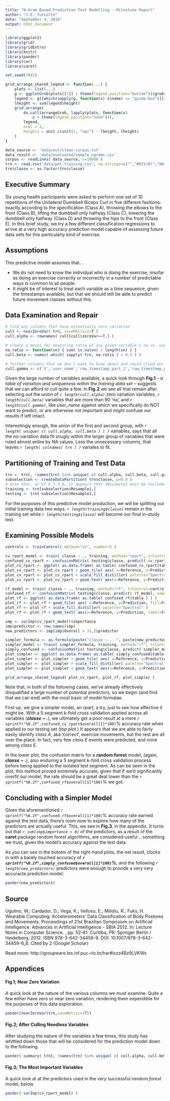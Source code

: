 ```yaml
---
title: "N-Gram Based Predictive Text Modelling - Milestone Report"
author: "J.E. Turcotte"
date: "September 4, 2016"
output: html_document
---
```



```r
library(ggplot2)
library(grid)
library(gridExtra)
library(knitr)
library(pander)
library(car)
library(caret)

set.seed(7041)

grid_arrange_shared_legend <- function(...) {
    plots <- list(...)
    g <- ggplotGrob(plots[[1]] + theme(legend.position="bottom"))$grobs
    legend <- g[[which(sapply(g, function(x) x$name) == "guide-box")]]
    lheight <- sum(legend$height)
    grid.arrange(
        do.call(arrangeGrob, lapply(plots, function(x)
            x + theme(legend.position="none"))),
        legend,
        ncol = 1,
        heights = unit.c(unit(1, "npc") - lheight, lheight)
    )
}
```
```r
data_source <- 'data/out/clean_corpus.txt'
data_result <- 'data/evaluated/sample_ngrams.csv'
corpus <- readLines( data_source, n=10000 )
trn <- read.csv("data/pml-training.csv", na.strings=c("","#DIV/0!","NA"), stringsAsFactors=F )
trn$classe <- as.factor(trn$classe)
```

## Executive Summary

Six young health participants were asked to perform one set of 10 repetitions of the Unilateral Dumbbell Biceps Curl in five different fashions: exactly according to the specification (Class A), throwing the elbows to the front (Class B), lifting the dumbbell only halfway (Class C), lowering the dumbbell only halfway (Class D) and throwing the hips to the front (Class E).  In this brief study, we try a few different classification regressions to arrive at a very high accuracy prediction model capable of assessing future data sets for this particularly kind of exercise.

## Assumptions

This predictive model assumes that...

* We do not need to know the individual who is doing the exercise, insofar as doing an exercise correctly or incorrectly in a number of predictable ways is common to all people.
* It might be of interest to treat each variable as a time sequence, given the timestamps available, but that we should still be able to predict future movement classes without this.

## Data Examination and Repair

```r

# find any columns that have essentially zero variation
cull <- nearZeroVar( trn, saveMetrics=T )
cull.alpha <- rownames( cull[cull$zeroVar==T,] )

# create a means for measuring ratio of any given variable's na vs. useful values
na.ratio <- function(vn) { sum( is.na(vn) / length(vn) ) }
cull.beta <- names( which( sapply( trn, na.ratio ) > 0.9 ) )

# further columns that we don't want to know about and could cloud our model
cull.gamma <- c('X','user_name','raw_timestamp_part_1','raw_timestamp_part_2','cvtd_timestamp','num_window','new_window')
```

Given the large number of variables available, a quick look through **Fig.1** -- *a table of variation and uniqueness within the training data set* -- suggests that we can afford to cull quite a few.  In **Fig.2** we see all that remain after selecting out the union of *`r length(cull.alpha)`* zero variation variables, *`r length(cull.beta)`* variables that are more than 90 'na', and *`r length(cull.gamma)`*, like *user_name* against which we specifically do NOT want to predict, or are otherwise not important and might confuse our results if left intact.

Interestingly enough, the union of the first and second group, with *`r length( unique( c( cull.alpha, cull.beta ) ) )`* variables, says that all the no-variation data fit snugly within the larger group of variables that were ruled almost entire by NA values.  Less the unnecessary columns, that leaves *`r length( colnames( trn ) )`* variates to fit.

## Partitioning of Training and Test Data

```r
trn <- trn[, !names(trn) %in% unique( c( cull.alpha, cull.beta, cull.gamma ) ) ]
subselection <- createDataPartition( trn$classe, p=0.9 )
# note that, as of R 3.3.0, it appears that $Resample1 must be included
training <- trn[subselection$Resample1,]
testing <- trn[-subselection$Resample1,]
```

For the purposes of this predictive model production, we will be splitting our initial training data two ways. *`r length(training$classe)`* remain in the training set while *`r length(testing$classe)`* will become our final in-study test.

## Examining Possible Models

```r
controls <- trainControl( method="cv", number=5 )
```
```r
cv_rpart_model <- train( classe ~ ., training, method="rpart", trControl=controls )
confused_cv_rpart <- confusionMatrix( testing$classe, predict( cv_rpart_model, newdata=testing ) )
plot_cv_rpart <- ggplot( as.data.frame( as.table( confused_cv_rpart$table ) ) )
plot_cv_rpart <- plot_cv_rpart + geom_tile( aes( x=Reference, y=Prediction, fill=Freq) )
plot_cv_rpart <- plot_cv_rpart + scale_fill_distiller( palette="Spectral" )
plot_cv_rpart <- plot_cv_rpart + geom_text( aes(x=Reference, y=Prediction, label=Freq ) )
```
```r
rf_model <- train( classe ~ ., training, method="rf", trControl=controls )
confused_rf <- confusionMatrix( testing$classe, predict( rf_model, newdata=testing ) )
plot_rf <- ggplot( as.data.frame( as.table( confused_rf$table ) ) )
plot_rf <- plot_rf + geom_tile( aes( x=Reference, y=Prediction, fill=Freq) )
plot_rf <- plot_rf + scale_fill_distiller( palette="Spectral" )
plot_rf <- plot_rf + geom_text( aes(x=Reference, y=Prediction, label=Freq ) )
```
```r
imp <- varImp(cv_rpart_model)$importance
imp$predictor <- row.names(imp)
new_predictors <- imp[imp$Overall > 33,]$predictor
```
```r
simpler_formula <- as.formula(paste("classe ~ . -", paste(new_predictors,collapse=" - ")))
simpler_model <- train( simpler_formula, training, method="rf", trControl=controls )
simply_confused <- confusionMatrix( testing$classe, predict( simpler_model, newdata=testing ) )
plot_simpler <- ggplot( as.data.frame( as.table( simply_confused$table ) ) )
plot_simpler <- plot_simpler + geom_tile( aes( x=Reference, y=Prediction, fill=Freq) )
plot_simpler <- plot_simpler + scale_fill_distiller( palette="Spectral" )
plot_simpler <- plot_simpler + geom_text( aes(x=Reference, y=Prediction, label=Freq ) )
```
```r
grid_arrange_shared_legend( plot_cv_rpart, plot_rf, plot_simpler )
```
Note that, in both of the following cases, we've already effectively disqualified a large number of potential predictors, so we begin (and find that we can end) with the most basic of model formalae.

First up, we give a simpler model, an *rpart*, a try, just to see how effective it might be.  With a 5 segment k-fold cross validation applied across all variables (***classe ~ .***), we ultimately get a poor result at a mere `r sprintf("%0.2f",confused_cv_rpart$overall[1]*100)`% accuracy rate when applied to our testing set (*top plot*.)  It appears that we are able to fairly easily identify *class A*, aka 'correct', exercise movements, but the rest are all over the place.  In fact, very few *class E* events were predicted, and none among *class E*.

In the lower plot, the confusion matrix for a **random forest** model, (again, ***classe ~ .***), also enduring a 5 segment k-fold cross validation process before being applied to the isolated test segment.  As can be seen in the plot, this method proved extremely accurate, given that if we'd significantly overfit our model, the rate should be a great deal lower than the `r sprintf("%0.2f",confused_rf$overall[1]*100)`% we got.

## Concluding with a Simpler Model

Given the aforementioned `r sprintf("%0.2f",confused_rf$overall[1]*100)`% accuracy rate earned against the test data, there's room now to explore how many of the predictors are actually useful.  This, we see in **Fig.3**, in the appendix.  It turns out that *`r sum(imp$importance > 0)`* of the predictors, as a result of the **caret** package random forest algorithms, are considered useful... something we trust, given the model's accuracy against the test data.

As you can see in the bototm of the right-hand plots, the net result, clocks in with a barely touched accuracy of ***`r sprintf("%0.2f",simply_confused$overall[1]*100)`%***, and the following *`r length(new_predictors)`* predictors were enough to provide a very very accuracte prediction model:

```r
pander(new_predictors)
```

## Source

Ugulino, W.; Cardador, D.; Vega, K.; Velloso, E.; Milidiu, R.; Fuks, H. Wearable Computing: Accelerometers' Data Classification of Body Postures and Movements. Proceedings of 21st Brazilian Symposium on Artificial Intelligence. Advances in Artificial Intelligence - SBIA 2012. In: Lecture Notes in Computer Science. , pp. 52-61. Curitiba, PR: Springer Berlin / Heidelberg, 2012. ISBN 978-3-642-34458-9. DOI: 10.1007/978-3-642-34459-6_6. 
Cited by 2 (Google Scholar)

Read more: http://groupware.les.inf.puc-rio.br/har#ixzz4Bz9LVKWs

## Appendices

#### Fig.1; Near Zero Variation

A quick look at the nature of the various columns we must examine.  Quite a few either have zero or near zero variation, rendering them expendible for the purposes of this data exploration.

```r
pander(nearZeroVar(trn,saveMetrics=T))
```

#### Fig.2; After Culling Needless Variables

After studying the nature of the variables a few times, this study has whittled down those that will be considered for the prediction model down to the following.

```r
pander( summary( trn[, !names(trn) %in% unique( c( cull.alpha, cull.beta, cull.gamma ) ) ] ) )
```

#### Fig.3; The Most Important Variables

A quick look at at the predictors used in the very successful *random forest* model, below.
```r
pander( varImp(cv_rpart_model) )
```
